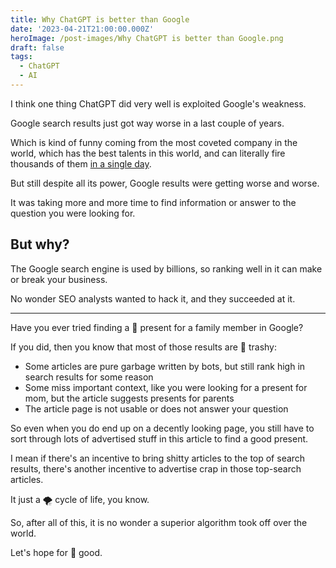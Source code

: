 ```yaml
---
title: Why ChatGPT is better than Google
date: '2023-04-21T21:00:00.000Z'
heroImage: /post-images/Why ChatGPT is better than Google.png
draft: false
tags:
  - ChatGPT
  - AI
---
```


I think one thing ChatGPT did very well is exploited Google's weakness.

Google search results just got way worse in a last couple of years.

Which is kind of funny coming from the most coveted company in the world, which has  the best talents in this world, and can literally fire thousands of them [in a single day](https://www.bbc.com/news/technology-64346921).

But still despite all its power, Google results were getting worse and worse.

It was taking more and more time to find information or answer to the question you were looking for.

## But why?

The Google search engine is used by billions, so ranking well in it can make or break your business.

No wonder SEO analysts wanted to hack it, and they succeeded at it.

***

Have you ever tried finding a 🎁 present for a family member in Google?

If you did, then you know that most of those results are 🚮 trashy:

* Some articles are pure garbage written by bots, but still rank high in search results for some reason
* Some miss important context, like you were looking for a present for mom, but the article suggests presents for parents
* The article page is not usable or does not answer your question

So even when you do end up on a decently looking page, you still have to sort through lots of advertised stuff in this article to find a good present.

I mean if there's an incentive to bring shitty articles to the top of search results, there's another incentive to advertise crap in those top-search articles.

It just a 🌪 cycle of life, you know.

So, after all of this, it is no wonder a superior algorithm took off over the world. 

Let's hope for 🤞 good.
